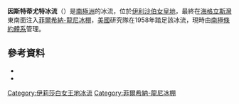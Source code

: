 {{Coord|82|S|75|W|source:GNIS|display=title}}

'''因斯特蒂尤特冰流'''（{{lang-en|Institute Ice Stream}}）是[[南極洲|南極洲]]的冰流，位於[[伊利沙伯女皇地|伊利沙伯女皇地]]，最終在[[海格立斯灣|海格立斯灣]]東南面注入[[菲爾希納-龍尼冰棚|菲爾希納-龍尼冰棚]]，[[美國|美國]]研究隊在1958年踏足該冰流，現時由[[南極條約體系|南極條約體系]]管理。

==參考資料==
*{{cite gnis | type = antarid | id = 7326| name = Institute Ice Stream | accessdate = 2012-07-08}}
*{{usgs-gazetteer|id=7326}}

{{DEFAULTSORT:Institute Ice Stream}}
[[Category:伊莉莎白女王地冰流|Category:伊莉莎白女王地冰流]]
[[Category:菲爾希納-龍尼冰棚|Category:菲爾希納-龍尼冰棚]]


{{QueenElizabethLand-geo-stub}}
